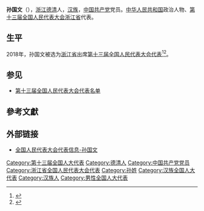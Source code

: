 {{Infobox person
|name=孙国文
|birth_date={{birth year and age|1963|8}}
|ancestor=[[浙江|浙江]][[德清|德清]]
|nationality={{PRC}}
|title=[[全国人大代表|全国人大代表]]
|ethnicity=[[汉族|汉族]]
|gender=男
|party={{cpc}}
|website=[http://210.82.31.1:8084/delegate/viewDelegate.action?dbid=130841 全国人大代表数据库]
}}
'''孙国文'''（{{bd|1963年|8月}}），[[浙江|浙江]][[德清|德清]]人，[[汉族|汉族]]，[[中国共产党|中国共产党]]党员。[[中华人民共和国|中华人民共和国]]政治人物、[[第十三届全国人民代表大会|第十三届全国人民代表大会]][[浙江省|浙江省]]代表{{refnest|{{Cite web|url=http://210.82.31.1:8084/delegate/viewDelegate.action?dbid=130841|title=全国人民代表大会代表信息-孙国文|accessdate=2020-03-16|work=中国人大网}}}}。

==生平==
2018年，孙国文被选为[[浙江省|浙江省]]出席[[第十三届全国人民代表大会|第十三届全国人民代表大会]][[第十三届全国人民代表大会代表|代表]]<ref>{{Cite web|title=中华人民共和国第十三届全国人民代表大会代表名单|url=http://www.gov.cn/xinwen/2018-02/24/content_5268538.htm|accessdate=2020-03-16|work=中国政府网|archive-date=2020-02-28|archive-url=https://web.archive.org/web/20200228133636/http://www.gov.cn/xinwen/2018-02/24/content_5268538.htm|dead-url=no}}</ref><ref>{{Cite web|title=（受权发布）中华人民共和国第十三届全国人民代表大会代表名单-中新网|url=http://www.chinanews.com/gn/2018/02-25/8453959.shtml|accessdate=2021-02-19|work=[[中国新闻网|中国新闻网]]|archive-date=2018-02-27|archive-url=https://web.archive.org/web/20180227031724/http://www.chinanews.com/gn/2018/02-25/8453959.shtml|dead-url=no}}</ref>。

==参见==
* [[第十三届全国人民代表大会代表名单|第十三届全国人民代表大会代表名单]]

==參考文獻==
{{reflist}}

==外部链接==
{{Portal|中国|政治}}
* [http://210.82.31.1:8084/delegate/viewDelegate.action?dbid=130841 全国人民代表大会代表信息-孙国文]

[[Category:第十三届全国人大代表|Category:第十三届全国人大代表]]
[[Category:德清人|Category:德清人]]
[[Category:中国共产党党员|Category:中国共产党党员]]
[[Category:浙江省全国人民代表大会代表|Category:浙江省全国人民代表大会代表]]
[[Category:孙姓|Category:孙姓]]
[[Category:汉族全国人大代表|Category:汉族全国人大代表]]
[[Category:汉族人|Category:汉族人]]
[[Category:男性全国人大代表|Category:男性全国人大代表]]


{{中国政治人物小作品}}